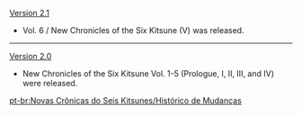 {{Change History/Header}}
[[Version 2.1]]
*Vol. 6 / New Chronicles of the Six Kitsune (V) was released.
----
[[Version 2.0]]
*New Chronicles of the Six Kitsune Vol. 1-5 (Prologue, I, II, III, and IV) were released.
<noinclude>


[[pt-br:Novas Crônicas do Seis Kitsunes/Histórico de Mudanças]]
</noinclude>
